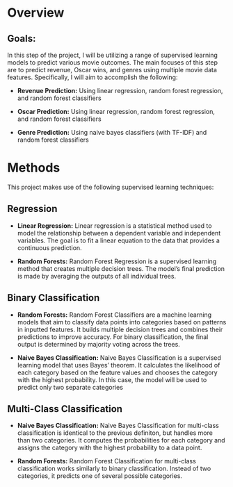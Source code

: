 # Overview

## Goals: 

In this step of the project, I will be utilizing a range of supervised learning models to predict various movie outcomes. The main focuses of this step are to predict revenue, Oscar wins, and genres using multiple movie data features. Specifically, I will aim to accomplish the following:

- **Revenue Prediction:** Using linear regression, random forest regression, and random forest classifiers

- **Oscar Prediction:** Using linear regression, random forest regression, and random forest classifiers

- **Genre Prediction:** Using naive bayes classifiers (with TF-IDF) and random forest classifiers


# Methods

This project makes use of the following supervised learning techniques:

## Regression

- **Linear Regression:** Linear regression is a statistical method used to model the relationship between a dependent variable and independent variables. The goal is to fit a linear equation to the data that provides a continuous prediction.

- **Random Forests:** Random Forest Regression is a supervised learning method that creates multiple decision trees. The model's final prediction is made by averaging the outputs of all individual trees.


## Binary Classification

- **Random Forests:** Random Forest Classifiers are a machine learning models that aim to classify data points into categories based on patterns in inputted features. It builds multiple decision trees and combines their predictions to improve accuracy. For binary classification, the final output is determined by majority voting across the trees.

- **Naive Bayes Classification:** Naive Bayes Classification is a supervised learning model that uses Bayes’ theorem. It calculates the likelihood of each category based on the feature values and chooses the category with the highest probability. In this case, the model will be used to predict only two separate categories


## Multi-Class Classification

- **Naive Bayes Classification:** Naive Bayes Classification for multi-class classification is identical to the previous definiton, but handles more than two categories. It computes the probabilities for each category and assigns the category with the highest probability to a data point.

- **Random Forests:** Random Forest Classification for multi-class classification works similarly to binary classification. Instead of two categories, it predicts one of several possible categories. 